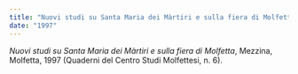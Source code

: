 ```yaml
---
title: "Nuovi studi su Santa Maria dei Màrtiri e sulla fiera di Molfetta"
date: "1997"
---
```


_Nuovi studi su Santa Maria dei Màrtiri e sulla fiera di Molfetta_, Mezzina, Molfetta, 1997 (Quaderni del Centro Studi Molfettesi, n. 6).
